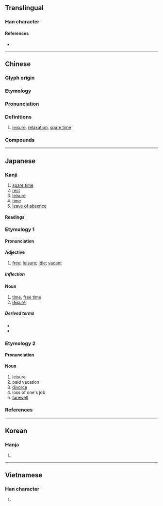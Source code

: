 {{character info}}
==Translingual==

===Han character===
{{Han char|rn=72|rad=日|as=09|sn=13|four=67047|canj=ARSE|ids=⿰日叚}}

====References====
* {{Han ref|kx=0497.360|dkj=14036|dj=0865.270|hdz=21527.020|uh=6687|ud=26247|bh=B776|bd=46966}}

----

==Chinese==
{{zh-forms|alt=⿰日下-second round simplified}}

===Glyph origin===
{{Han etym}}
{{Han compound|日|叚|t1=sun|c1=s|c2=p|ls=psc}}

===Etymology===
{{rfe|zh|Any relation to 假 ("vacation")?}}

===Pronunciation===
{{zh-pron
|m=xiá,xià
|m-s=
|c=haa6
|c-t=
|g=
|h=pfs=
|j=
|mb=
|md=
|mn=qz,xm:hâ/qz,tw,xm:hā/zz:hēe/qz:hě/tw,xm:hē/xm:hê
|mn_note=hâ/hā/hēe - literary; hě/hē/hê - vernacular
|mn-t=
|w=
|x=
|mc=y
|oc=y
|ma=
|cat=n
}}

===Definitions===
{{zh-hanzi}}

# [[leisure]], [[relaxation]], [[spare time]]

===Compounds===
{{zh-der|不暇|休暇|寸暇|放暇|暇人|空暇|閒暇|餘暇|無暇|自顧不暇|目不暇給|應接不暇}}

----

==Japanese==

===Kanji===
{{ja-kanji|grade=c|rs=日09}}

# [[spare time]]
# [[rest]]
# [[leisure]]
# [[time]]
# [[leave of absence]]

====Readings====
{{ja-readings
|goon=げ
|kanon=か
|kun=ひま-, いとま-
}}

===Etymology 1===
{{ja-kanjitab|ひま|yomi=k|alt=閑}}

====Pronunciation====
{{ja-pron|ひま|yomi=k|acc=0|acc_ref=DJR}}

====Adjective====
{{ja-adj|infl=na|ひま}}

# [[free]]; [[leisure]]; [[idle]]; [[vacant]]

=====Inflection=====
{{ja-na|ひま}}

====Noun====
{{ja-noun|ひま}}

# [[time]], [[free time]]
# [[leisure]]

=====Derived terms=====
* {{ja-r|暇人|ひまじん}}
* {{ja-r|暇を唾す|ひま を つばす}}

===Etymology 2===
{{ja-kanjitab|いとま|yomi=k|alt=遑}}

====Pronunciation====
{{ja-pron|いとま|y=k|acc=0|acc_ref=DJR|acc2=3|acc2_ref=DJR}}

====Noun====
{{ja-noun|いとま}}

# leisure
# paid vacation
# [[divorce]]
# loss of one's job
# [[farewell]]

===References===
<references/>

----

==Korean==

===Hanja===
{{ko-hanja|hangeul=가|eumhun=|rv=ga|mr=ka|y=ka}}

# {{rfdef|ko|sort=日09}}

----

==Vietnamese==

===Han character===
{{vi-readings|reading=hạ, hả, há, hã, he, hẻ, hẽ|rs=日09}}

# {{rfdef|vi|sort=日09}}
